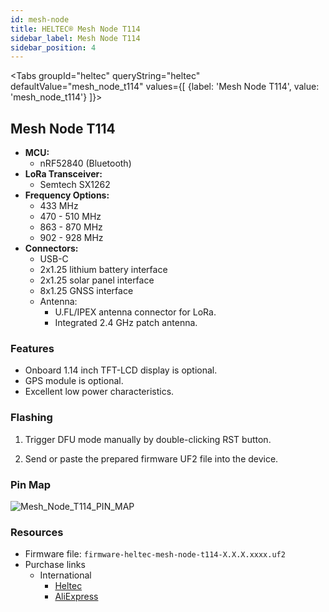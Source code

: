 ```yaml
---
id: mesh-node
title: HELTEC® Mesh Node T114
sidebar_label: Mesh Node T114
sidebar_position: 4
---
```



<Tabs
groupId="heltec"
queryString="heltec"
defaultValue="mesh_node_t114"
values={[
{label: 'Mesh Node T114', value: 'mesh_node_t114'}
]}>
<TabItem value="mesh_node_t114">

## Mesh Node T114

- **MCU:**
  - nRF52840 (Bluetooth)
- **LoRa Transceiver:**
  - Semtech SX1262
- **Frequency Options:**
  - 433 MHz
  - 470 - 510 MHz
  - 863 - 870 MHz
  - 902 - 928 MHz
- **Connectors:**
  - USB-C
  - 2x1.25 lithium battery interface
  - 2x1.25 solar panel interface
  - 8x1.25 GNSS interface
  - Antenna:
    - U.FL/IPEX antenna connector for LoRa.
    - Integrated 2.4 GHz patch antenna.

### Features

- Onboard 1.14 inch TFT-LCD display is optional.
- GPS module is optional.
- Excellent low power characteristics.

### Flashing

1. Trigger DFU mode manually by double-clicking RST button.

2. Send or paste the prepared firmware UF2 file into the device.

### Pin Map

![Mesh_Node_T114_PIN_MAP](/img/hardware/heltec/Mesh_Node_T114_PIN_MAP.webp)

### Resources

- Firmware file: `firmware-heltec-mesh-node-t114-X.X.X.xxxx.uf2`
- Purchase links
  - International
    - [Heltec](https://heltec.org/project/mesh-node-t114/)
    - [AliExpress](https://www.aliexpress.com/item/1005007460963705.html)

</TabItem>
</Tabs>
